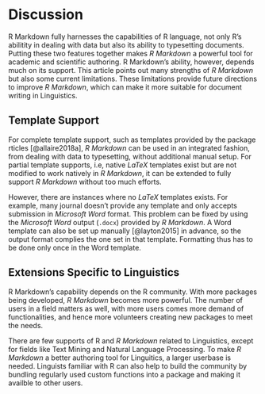 # Discussion

R Markdown fully harnesses the capabilities of R language, not only R's abilitity in dealing with data but also its ability to typesetting documents. Putting these two features together makes *R Markdown* a powerful tool for academic and scientific authoring. 
R Markdown's ability, however, depends much on its support. This article points out many strengths of *R Markdown* but also some current limitations. These limitations provide future directions to improve *R Markdown*, which can make it more suitable for document writing in Linguistics.

## Template Support

For complete template support, such as templates provided by the package rticles [@allaire2018a], *R Markdown* can be used in an integrated fashion, from dealing with data to typesetting, without additional manual setup. For partial template supports, i.e, native *LaTeX* templates exist but are not modified to work natively in *R Markdown*, it can be extended to fully support *R Markdown* without too much efforts.

However, there are instances where no *LaTeX* templates exists. For example, many journal doesn't provide any template and only accepts submission in *Microsoft Word* format.
This problem can be fixed by using the *Microsoft Word* output (`.docx`) provided by *R Markdown*. A Word template can also be set up manually [@layton2015] in advance, so the output format complies the one set in that template. Formatting thus has to be done only once in the Word template.

## Extensions Specific to Linguistics

R Markdown's capability depends on the R community. With more packages being developed, *R Markdown* becomes more powerful. The number of users in a field matters as well, with more users comes more demand of functionalities, and hence more volunteers creating new packages to meet the needs.

There are few supports of R and *R Markdown* related to Linguistics, except for fields like Text Mining and Natural Language Processing. To make *R Markdown* a better authoring tool for Linguitics, a larger userbase is needed. Linguists familiar with R can also help to build the community by bundling regularly used custom functions into a package and making it availble to other users.

